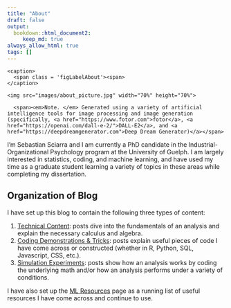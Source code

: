 ```yaml
---
title: "About"
draft: false
output:
  bookdown::html_document2:
     keep_md: true
always_allow_html: true
tags: []
---   
```




<div class="figure">
  <div class="figDivLabel">
    <caption>
      <span class = 'figLabelAbout'><span> 
    </caption>
  </div>
   <div class="figTitle">
  </div>
    <img src="images/about_picture.jpg" width="70%" height="70%"> 
  
  <div class="figNote">
      <span><em>Note. </em> Generated using a variety of artificial intelligence tools for image processing and image generation (specifically, <a href="https://www.fotor.com">fotor</a>, <a href="https://openai.com/dall-e-2/">DALL-E2</a>, and <a href="https://deepdreamgenerator.com">Deep Dream Generator)</a></span> 
  </div>
</div>

I'm Sebastian Sciarra and I am currently a PhD candidate in the Industrial-Organizational Psychology program at the University of Guelph. I am largely interested in statistics, coding, and machine learning, and have used my time as a graduate student learning a variety of topics in these areas while completing my dissertation. 


## Organization of Blog

I have set up this blog to contain the following three types of content: 

1) <a href="/technical_content">Technical Content</a>: posts dive into the fundamentals of an analysis and explain the necessary calculus and algebra.
2) <a href="/coding_tricks">Coding Demonstrations & Tricks</a>: posts explain useful pieces of code I have come across or constructed (whether in R, Python, SQL, Javascript, CSS, etc.). 
3) <a href="/simulation_exps">Simulation Experiments</a>: posts show how an analysis works by coding the underlying math and/or how an analysis performs under a variety of conditions. 

I have also set up the <a href="/mlresources">ML Resources</a> page as a running list of useful resources I have come across and continue to use.


